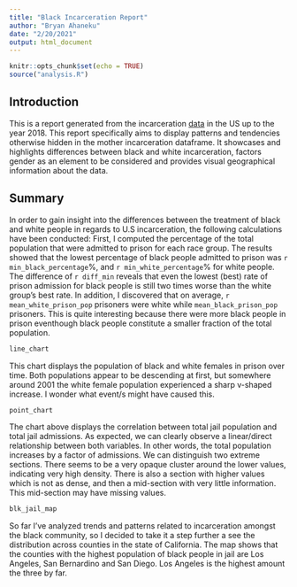 ```yaml
---
title: "Black Incarceration Report"
author: "Bryan Ahaneku"
date: "2/20/2021"
output: html_document
---
```


```r
knitr::opts_chunk$set(echo = TRUE)
source("analysis.R")
```

## Introduction
This is a report generated from the incarceration [data](https://countlove.org/) 
in the US up to the year 2018. This report specifically aims to display patterns and tendencies otherwise hidden in the mother incarceration dataframe. It showcases and highlights differences between black and white incarceration, factors gender as an element to be considered and provides visual geographical information about the data.

## Summary
In order to gain insight into the differences between the treatment of black and white people in regards to U.S incarceration, the following calculations have been conducted: 
First, I computed the percentage of the total population that were admitted to prison for each race group. The results showed that the lowest percentage of black people admitted to prison was `r min_black_percentage`%, and ` r min_white_percentage`% for white people. The difference of `r diff_min` reveals that even the lowest (best) rate of prison admission for black people is still two times worse than the white group's best rate. In addition, I discovered that on average, `r mean_white_prison_pop` prisoners were white while `mean_black_prison_pop` prisoners. This is quite interesting because there were more black people in prison eventhough black people constitute a smaller fraction of the total population.



```r
line_chart
```

This chart displays the population of black and white females in prison over time. Both populations appear to be descending at first, but somewhere around 2001 the white female population experienced a sharp v-shaped increase. I wonder what event/s might have caused this.



```r
point_chart
```

The chart above displays the correlation between total jail population and total jail admissions. As expected, we can clearly observe a linear/direct relationship between both variables. In other words, the total population increases by a factor of admissions. We can distinguish two extreme sections. There seems to be a very opaque cluster around the lower values, indicating very high density. There is also a section with higher values which is not as dense, and then a mid-section with very little information. This mid-section may have missing values.



```r
blk_jail_map
```

So far I've analyzed trends and patterns related to incarceration amongst the black community, so I decided to take it a step further a see the distribution across counties in the state of California. The map shows that the counties with the highest population of black people in jail are Los Angeles, San Bernardino and San Diego. Los Angeles is the highest amount the three by far.  